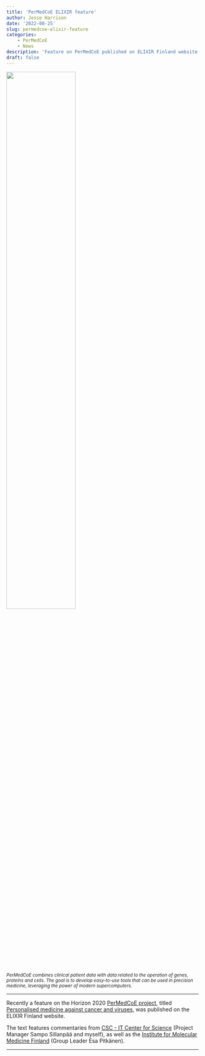 ```yaml
---
title: 'PerMedCoE ELIXIR feature'
author: Jesse Harrison
date: '2022-08-25'
slug: permedcoe-elixir-feature
categories:
    - PerMedCoE
    - News
description: 'Feature on PerMedCoE published on ELIXIR Finland website'
draft: false
---
```


<img src="preview.jpg" width="60%" height="60%"/>

<small>

*PerMedCoE combines clinical patient data with data related to the operation of genes, proteins and cells. The goal is to develop easy-to-use tools that can be used in precision medicine, leveraging the power of modern supercomputers.*

</small>

------------------------------------------------------------------------

Recently a feature on the Horizon 2020 [PerMedCoE project](https://permedcoe.eu/), titled [Personalised medicine against cancer and viruses](https://www.elixir-finland.org/en/personalised-medicine-against-cancer-and-viruses/), was published on the ELIXIR Finland website.

The text features commentaries from [CSC - IT Center for Science](https://www.csc.fi/en/) (Project Manager Sampo Sillanpää and myself), as well as the [Institute for Molecular Medicine Finland](https://www.helsinki.fi/en/hilife-helsinki-institute-life-science/units/fimm) (Group Leader Esa Pitkänen).

------------------------------------------------------------------------
